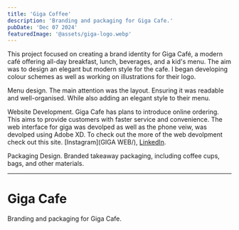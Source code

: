 ```yaml
---
title: 'Giga Coffee'
description: 'Branding and packaging for Giga Cafe.'
pubDate: 'Dec 07 2024'
featuredImage: '@assets/giga-logo.webp'
---
```




This project focused on creating a brand identity for Giga Café, a modern café offering all-day breakfast, lunch, beverages, and a kid's menu. The aim was to design an elegant but modern style for the cafe. 
I began developing colour schemes as well as working on illustrations for their logo.

Menu design. The main attention was the layout. Ensuring it was readable and well-organised. While also adding an elegant style to their menu.

Website Development. Giga Cafe has plans to introduce online ordering. This aims to provide customers with faster service and convenience. The web interface for giga was devolped as well as the phone veiw, was devolped using Adobe XD. To check out the more of the web devolpment check out this site. 
[Instagram](GIGA WEB/), [LinkedIn](phone_gig/).



Packaging Design. Branded takeaway packaging, including coffee cups, bags, and other materials. 



---


<ProjectImage path={image1} alt="Giga logo"/>

<ProjectImage path={image2} alt="Giga menu"/>

<ProjectImage path={image3} alt="Giga Cafe"/>

<ProjectImage path={image4} alt="Giga Coffee"/>
<ProjectImage path={image5} alt="Giga Coffee"/>
<ProjectImage path={image6} alt="Giga Coffee"/>
<ProjectImage path={image7} alt="Giga Coffee"/>
<ProjectImage path={image8} alt="Giga Coffee"/>

# Giga Cafe

Branding and packaging for Giga Cafe.
